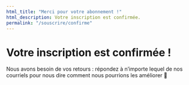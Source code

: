 ```yaml
---
html_title: "Merci pour votre abonnement !"
html_description: Votre inscription est confirmée.
permalink: "/souscrire/confirme"
---
```

# Votre inscription est confirmée !

Nous avons besoin de vos retours : répondez à n’importe lequel de nos courriels pour nous dire comment nous pourrions les améliorer 🙂
